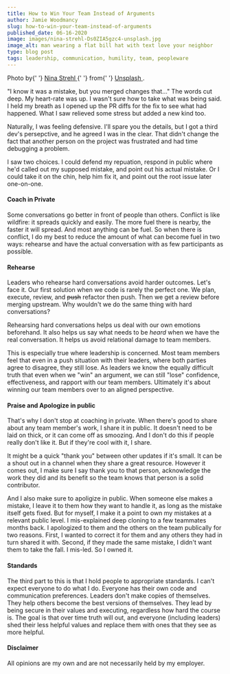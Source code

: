 ```yaml
---
title: How to Win Your Team Instead of Arguments
author: Jamie Woodmancy
slug: how-to-win-your-team-instead-of-arguments
published_date: 06-16-2020
image: images/nina-strehl-Ds0ZIA5gzc4-unsplash.jpg
image_alt: man wearing a flat bill hat with text love your neighbor
type: blog post
tags: leadership, communication, humility, team, peopleware
---
```


<span className='caption'>
  Photo by{' '}
  <a
    href='https://unsplash.com/@ninastrehl'
    rel='noopener noreferrer'
    target='_blank'
  >
    Nina Strehl
  </a>{' '}
  from{' '}
  <a href='https://unsplash.com' target='_blank' rel='noopener noreferrer'>
    Unsplash
  </a>
  .
</span>

"I know it was a mistake, but you merged changes that..." The words cut deep. My heart-rate was up. I wasn't sure how to take what was being said. I held my breath as I opened up the PR diffs for the fix to see what had happened. What I saw relieved some stress but added a new kind too.

Naturally, I was feeling defensive. I'll spare you the details, but I got a third dev's persepctive, and he agreed I was in the clear. That didn't change the fact that another person on the project was frustrated and had time debugging a problem.

I saw two choices. I could defend my repuation, respond in public where he'd called out my supposed mistake, and point out his actual mistake. Or I could take it on the chin, help him fix it, and point out the root issue later one-on-one.

#### Coach in Private

Some conversations go better in front of people than others. Conflict is like wildfire: it spreads quickly and easily. The more fuel there is nearby, the faster it will spread. And most anything can be fuel. So when there is conflict, I do my best to reduce the amount of what can become fuel in two ways: rehearse and have the actual conversation with as few participants as possible.

#### Rehearse

Leaders who rehearse hard conversations avoid harder outcomes. Let's face it. Our first solution when we code is rarely the perfect one. We plan, execute, review, and ~~push~~ refactor then push. Then we get a review before merging upstream. Why wouldn't we do the same thing with hard conversations?

Rehearsing hard conversations helps us deal with our own emotions beforehand. It also helps us say what needs to be _heard_ when we have the real conversation. It helps us avoid relational damage to team members.

This is especially true where leadership is concerned. Most team members feel that even in a push situation with their leaders, where both parties agree to disagree, they still lose. As leaders we know the equally difficult truth that even when we "win" an argument, we can still "lose" confidence, effectiveness, and rapport with our team members. Ultimately it's about winning our team members over to an aligned perspective.

#### Praise and Apologize in public

That's why I don't stop at coaching in private. When there's good to share about any team member's work, I share it in public. It doesn't need to be laid on thick, or it can come off as smoozing. And I don't do this if people really don't like it. But if they're cool with it, I share.

It might be a quick "thank you" between other updates if it's small. It can be a shout out in a channel when they share a great resource. However it comes out, I make sure I say thank you to that person, acknowledge the work they did and its benefit so the team knows that person is a solid contributor.

And I also make sure to apoligize in public. When someone else makes a mistake, I leave it to them how they want to handle it, as long as the mistake itself gets fixed. But for myself, I make it a point to own my mistakes at a relevant public level. I mis-explained deep cloning to a few teammates months back. I apologized to them and the others on the team publically for two reasons. First, I wanted to correct it for them and any others they had in turn shared it with. Second, if they made the same mistake, I didn't want them to take the fall. I mis-led. So I owned it.

#### Standards

The third part to this is that I hold people to appropriate standards. I can't expect everyone to do what I do. Everyone has their own code and communication preferences. Leaders don't make copies of themselves. They help others become the best versions of themselves. They lead by being secure in their values and executing, regardless how hard the course is. The goal is that over time truth will out, and everyone (including leaders) shed their less helpful values and replace them with ones that they see as more helpful.

#### Disclaimer

All opinions are my own and are not necessarily held by my employer.
